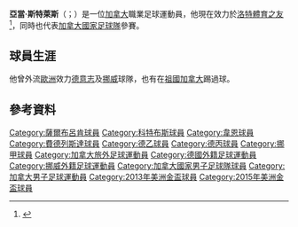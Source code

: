 {{Infobox football biography
| name                = 亞當·斯特萊斯<br>Adam Straith
| image               = Straith, Adam CB 09-10 WP.JPG
| fullname            = John Adam Straith
| height              = {{height|ft=6|in=2}}
| birth_date          = {{Birth date and age|1990|9|11}}
| birth_place         = {{CAN}}[[不列顛哥倫比亞|不列顛哥倫比亞]][[維多利亞_(不列顛哥倫比亞)|維多利亞]]
| death_date          =
| currentclub         = [[洛特體育之友|洛特]]
| clubnumber          = 16
| position            = [[後衛_(足球)|後衛]]
| youthyears1 = 2000–2002 | youthyears2 = 2002–2005 | youthyears3 = 2005 | youthyears4 =2006–2007
| youthclubs1 = [[低島隊|低島隊]] | youthclubs2 = [[海灣聯|海灣聯]] | youthclubs3 = {{tsl|en|Victoria United||維多利亞聯隊}} | youthclubs4 = [[溫哥華白浪足球會|溫哥華白帽]]
| years1 = 2008–2009 | years2 = 2008–2009 | years3 = 2009–2011 | years4 = 2009–2013 | years5 = 2012–2013 | years6 = 2013–2014 | years7 = 2015–
| clubs1 = [[溫哥華白浪足球會|溫哥華白帽]] | clubs2 = → [[科特布斯足球俱樂部|科特布斯II隊]] | clubs3 = [[科特布斯足球俱樂部|科特布斯II隊]] | clubs4 = [[科特布斯足球俱樂部|科特布斯]] | clubs5 = → [[薩爾布呂肯足球俱樂部|薩爾布呂肯]] | clubs6 = [[韋恩威斯巴登足球俱樂部|韋恩]] | clubs7 = [[費德列斯達足球會|費德列斯達]]
| caps1 = 12 | goals1 = 0 | caps2 = 14 | goals2 = 1 | caps3 = 7 | goals3 = 0 | caps4 = 38 | goals4 = 1 | caps5 = 36 | goals5 = 1 | caps6 = 8 | goals6 = 0 |caps7 = 8 | goals7 = 1
| nationalyears1 = 2006–2007 | nationalyears2 = 2008–2010 | nationalyears3 =2010–
| nationalteam1 = [[加拿大17歲以下國家足球隊|加拿大 U17]] | nationalteam2 = [[加拿大20歲以下國家足球隊|加拿大 U20]] | nationalteam3 =[[加拿大國家足球隊|加拿大]]<ref>{{NFT player|pid=38349}}</ref>
| nationalcaps1 = 15 | nationalgoals1 = 2 | nationalcaps2 = 7 | nationalgoals2 = 1 | nationalcaps3 = 26 | nationalgoals3 = 0 
| pcupdate            = 2015年5月29日
| ntupdate            = 2015年7月11日
}}

'''亞當·斯特萊斯'''（{{lang-en|Adam Straith}}；{{bd|1990年|9月11日}}）是一位[[加拿大|加拿大]]職業足球運動員，他現在效力於[[洛特體育之友|洛特體育之友]]<ref>{{cite web|url=http://www.nrk.no/ostfold/adam-straith-klar-for-fredrikstad-fk-1.12172259|title=Adam Straith klar for Fredrikstad FK|first=Sebastian|last=Nordli|date=January 26, 2015|accessdate=2015-05-14|archive-date=2016-03-03|archive-url=https://web.archive.org/web/20160303214926/http://www.nrk.no/ostfold/adam-straith-klar-for-fredrikstad-fk-1.12172259|dead-url=no}}</ref>，同時也代表[[加拿大國家足球隊|加拿大國家足球隊]]參賽。

==球員生涯==
他曾外流[[歐洲|歐洲]]效力[[德意志聯邦共和國|德意志]]及[[挪威|挪威]]球隊，也有在[[祖國|祖國]][[加拿大|加拿大]]踢過球。

==參考資料==
{{Reflist}}

{{DEFAULTSORT:Straith, Adam}}

[[Category:薩爾布呂肯球員|Category:薩爾布呂肯球員]]
[[Category:科特布斯球員|Category:科特布斯球員]]
[[Category:韋恩球員|Category:韋恩球員]]
[[Category:費德列斯達球員|Category:費德列斯達球員]]
[[Category:德乙球員|Category:德乙球員]]
[[Category:德丙球員|Category:德丙球員]]
[[Category:挪甲球員|Category:挪甲球員]]
[[Category:加拿大旅外足球運動員|Category:加拿大旅外足球運動員]]
[[Category:德國外籍足球運動員|Category:德國外籍足球運動員]]
[[Category:挪威外籍足球運動員|Category:挪威外籍足球運動員]]
[[Category:加拿大國家男子足球隊球員|Category:加拿大國家男子足球隊球員]]
[[Category:加拿大男子足球運動員|Category:加拿大男子足球運動員]]
[[Category:2013年美洲金盃球員|Category:2013年美洲金盃球員]]
[[Category:2015年美洲金盃球員|Category:2015年美洲金盃球員]]